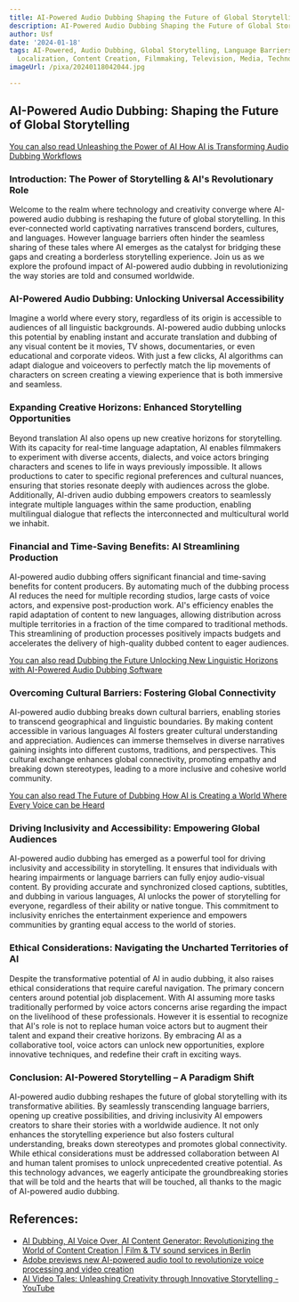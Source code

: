 ```yaml
---
title: AI-Powered Audio Dubbing Shaping the Future of Global Storytelling
description: AI-Powered Audio Dubbing Shaping the Future of Global Storytelling
author: Usf
date: '2024-01-18'
tags: AI-Powered, Audio Dubbing, Global Storytelling, Language Barriers, Entertainment,
  Localization, Content Creation, Filmmaking, Television, Media, Technology, Innovation
imageUrl: /pixa/20240118042044.jpg

---
```

## AI-Powered Audio Dubbing: Shaping  the Future of Global Storytelling

[You can also read Unleashing the Power of AI How AI is Transforming Audio Dubbing Workflows](Unleashing%20the%20Power%20of%20AI%20How%20AI%20is%20Transforming%20Audio%20Dubbing%20Workflows)


### Introduction: The Power of Storytelling  & AI's Revolutionary Role

Welcome to the realm where technology and creativity converge  where AI-powered audio dubbing is reshaping the future  of global storytelling. In this ever-connected world captivating narratives transcend borders,  cultures, and languages. However language barriers often hinder the seamless sharing of these tales where AI emerges as the catalyst for bridging these  gaps and  creating a borderless storytelling experience. Join  us as we explore the profound impact of AI-powered audio dubbing in revolutionizing the way stories are  told and  consumed worldwide.

### AI-Powered Audio Dubbing: Unlocking Universal  Accessibility

Imagine a  world where every story, regardless of its origin is accessible to audiences of all linguistic backgrounds. AI-powered audio dubbing  unlocks this potential by enabling instant and accurate translation and dubbing of any visual content be it movies, TV shows, documentaries, or even educational and corporate videos. With just a few clicks, AI algorithms can adapt dialogue and voiceovers to perfectly  match the lip movements of  characters on screen creating a viewing experience that is both immersive and seamless.

###  Expanding Creative Horizons: Enhanced Storytelling Opportunities

Beyond translation AI also opens up new creative horizons for storytelling. With its capacity for real-time language adaptation, AI enables filmmakers to experiment with diverse accents, dialects, and voice actors bringing characters and scenes to life in ways previously impossible. It allows productions to cater to specific regional preferences and cultural nuances, ensuring that stories resonate deeply with audiences across the  globe. Additionally, AI-driven audio dubbing empowers creators to seamlessly integrate multiple languages within the same production, enabling  multilingual dialogue that reflects the interconnected and multicultural world we inhabit.

###  Financial and  Time-Saving Benefits: AI Streamlining  Production

AI-powered audio dubbing  offers significant financial and time-saving benefits for content producers. By automating much of the  dubbing process AI reduces the need for multiple recording studios,  large casts of voice actors, and expensive post-production work. AI's efficiency enables the  rapid  adaptation of  content to new languages, allowing distribution across multiple territories in a fraction of  the  time compared to traditional methods. This streamlining  of production processes positively impacts budgets and  accelerates the delivery of high-quality dubbed content to  eager audiences.

[You can also read Dubbing the Future Unlocking  New Linguistic Horizons with AI-Powered Audio Dubbing Software](Dubbing%20the%20Future%20Unlocking%20New%20Linguistic%20Horizons%20with%20AI-Powered%20Audio%20Dubbing%20Software)


### Overcoming Cultural  Barriers: Fostering Global  Connectivity

AI-powered  audio dubbing breaks down cultural barriers,  enabling stories to transcend geographical and linguistic boundaries. By making content accessible in various languages  AI fosters greater cultural understanding and  appreciation.  Audiences can immerse themselves in diverse  narratives gaining insights into different customs, traditions, and perspectives. This cultural exchange enhances global connectivity, promoting empathy and breaking  down stereotypes, leading to a more  inclusive and cohesive world community.

[You can also read The Future of Dubbing How AI  is Creating  a World Where Every Voice can be Heard](The%20Future%20of%20Dubbing%20How%20AI%20is%20Creating%20a%20World%20Where%20Every%20Voice%20can%20be%20Heard)


### Driving Inclusivity and Accessibility: Empowering Global Audiences

AI-powered audio dubbing has  emerged as a powerful tool for driving inclusivity and accessibility in storytelling. It ensures  that individuals with hearing impairments or language barriers can fully enjoy audio-visual content. By providing accurate  and synchronized closed captions, subtitles, and dubbing in various languages, AI unlocks the power of storytelling for  everyone, regardless of their ability or native tongue. This commitment to inclusivity enriches  the entertainment experience and empowers communities by granting equal access to the  world of  stories.

### Ethical  Considerations: Navigating the  Uncharted Territories of AI

Despite the transformative potential of AI in audio dubbing, it also raises ethical considerations that  require careful navigation. The  primary concern centers around potential job displacement. With AI assuming more tasks traditionally performed by voice actors concerns arise regarding  the impact on the livelihood of these professionals. However it is essential to recognize that AI's role is not to replace human voice actors but to augment their talent  and expand their creative horizons.  By  embracing AI as a collaborative  tool,  voice actors can unlock new opportunities, explore  innovative techniques, and  redefine their craft in exciting  ways.

### Conclusion: AI-Powered Storytelling – A Paradigm Shift

AI-powered audio dubbing reshapes the future of global storytelling with its transformative abilities. By seamlessly transcending  language barriers, opening up creative possibilities,  and driving inclusivity AI empowers  creators to share  their stories  with a worldwide audience. It not only enhances the storytelling experience but also fosters cultural understanding, breaks down stereotypes  and promotes  global connectivity. While ethical considerations must be  addressed  collaboration between AI and human talent promises  to unlock unprecedented creative potential. As this technology advances,  we eagerly anticipate the groundbreaking stories  that will be told and the hearts that will be touched, all thanks to the magic of AI-powered audio dubbing.

## References:
- [AI Dubbing, AI Voice Over, AI Content Generator: Revolutionizing the World of Content Creation | Film & TV sound services in Berlin](https://film-sound.berlin/blog/2023/06/05/ai-dubbing-ai-voice-over-ai-content-generator-revolutionizing-the-world-of-content-creation/)
- [Adobe previews new AI-powered audio tool to revolutionize voice processing and video creation](https://blog.adobe.com/en/publish/2023/11/15/adobe-previews-new-ai-powered-audio-tool-revolutionize-voice-processing-video-creation)
- [AI Video Tales: Unleashing Creativity through Innovative Storytelling - YouTube](https://youtube.com/watch?v=QKc7IeuxMv0)
